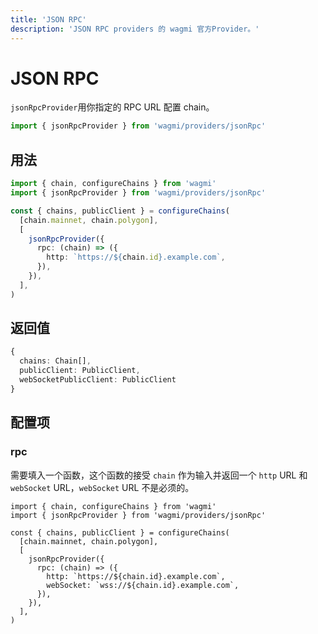```yaml
---
title: 'JSON RPC'
description: 'JSON RPC providers 的 wagmi 官方Provider。'
---
```



# JSON RPC

`jsonRpcProvider`用你指定的 RPC URL 配置 chain。

```ts
import { jsonRpcProvider } from 'wagmi/providers/jsonRpc'
```

## 用法

```ts
import { chain, configureChains } from 'wagmi'
import { jsonRpcProvider } from 'wagmi/providers/jsonRpc'

const { chains, publicClient } = configureChains(
  [chain.mainnet, chain.polygon],
  [
    jsonRpcProvider({
      rpc: (chain) => ({
        http: `https://${chain.id}.example.com`,
      }),
    }),
  ],
)
```

## 返回值

```ts
{
  chains: Chain[],
  publicClient: PublicClient,
  webSocketPublicClient: PublicClient
}
```

## 配置项

### rpc

需要填入一个函数，这个函数的接受 `chain` 作为输入并返回一个 `http` URL 和 `webSocket` URL，`webSocket` URL 不是必须的。

```tsx {8-11}
import { chain, configureChains } from 'wagmi'
import { jsonRpcProvider } from 'wagmi/providers/jsonRpc'

const { chains, publicClient } = configureChains(
  [chain.mainnet, chain.polygon],
  [
    jsonRpcProvider({
      rpc: (chain) => ({
        http: `https://${chain.id}.example.com`,
        webSocket: `wss://${chain.id}.example.com`,
      }),
    }),
  ],
)
```
